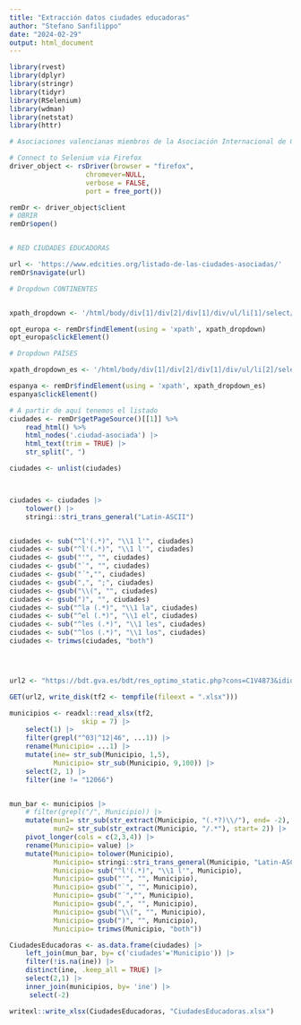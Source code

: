 ---
title: "Extracción datos ciudades educadoras"
author: "Stefano Sanfilippo"
date: "2024-02-29"
output: html_document
---


```{r}

library(rvest)
library(dplyr)
library(stringr)
library(tidyr)
library(RSelenium)
library(wdman)
library(netstat)
library(httr)


```


```{r}


# Asociaciones valencianas miembros de la Asociación Internacional de Ciudades Educadoras (AICE)

# Connect to Selenium via Firefox
driver_object <- rsDriver(browser = "firefox",
                   chromever=NULL,
                   verbose = FALSE,
                   port = free_port())

remDr <- driver_object$client
# OBRIR
remDr$open()


# RED CIUDADES EDUCADORAS

url <- 'https://www.edcities.org/listado-de-las-ciudades-asociadas/'
remDr$navigate(url)

# Dropdown CONTINENTES


xpath_dropdown <- '/html/body/div[1]/div[2]/div[1]/div/ul/li[1]/select/option[5]'

opt_europa <- remDr$findElement(using = 'xpath', xpath_dropdown)
opt_europa$clickElement()

# Dropdown PAÍSES

xpath_dropdown_es <- '/html/body/div[1]/div[2]/div[1]/div/ul/li[2]/select/option[5]'

espanya <- remDr$findElement(using = 'xpath', xpath_dropdown_es)
espanya$clickElement()

# A partir de aquí tenemos el listado
ciudades <- remDr$getPageSource()[[1]] %>% 
    read_html() %>%
    html_nodes('.ciudad-asociada') |> 
    html_text(trim = TRUE) |> 
    str_split(", ")

ciudades <- unlist(ciudades)



ciudades <- ciudades |> 
    tolower() |> 
    stringi::stri_trans_general("Latin-ASCII")


ciudades <- sub("^l'(.*)", "\\1 l'", ciudades)
ciudades <- sub("^l'(.*)", "\\1 l'", ciudades)
ciudades <- gsub("'", "", ciudades) 
ciudades <- gsub("`", "", ciudades)
ciudades <- gsub("´","", ciudades)
ciudades <- gsub(",", ";", ciudades)
ciudades <- gsub("\\(", "", ciudades)
ciudades <- gsub(")", "", ciudades)
ciudades <- sub("^la (.*)", "\\1 la", ciudades)
ciudades <- sub("^el (.*)", "\\1 el", ciudades)
ciudades <- sub("^les (.*)", "\\1 les", ciudades)
ciudades <- sub("^los (.*)", "\\1 los", ciudades)
ciudades <- trimws(ciudades, "both")




url2 <- "https://bdt.gva.es/bdt/res_optimo_static.php?cons=C1V4873&idioma=cas&form=xlsx"

GET(url2, write_disk(tf2 <- tempfile(fileext = ".xlsx")))

municipios <- readxl::read_xlsx(tf2,
                  skip = 7) |> 
    select(1) |> 
    filter(grepl("^03|^12|46", ...1)) |> 
    rename(Municipio= ...1) |> 
    mutate(ine= str_sub(Municipio, 1,5),
           Municipio= str_sub(Municipio, 9,100)) |> 
    select(2, 1) |> 
    filter(ine != "12066")


mun_bar <- municipios |> 
    # filter(grepl("/", Municipio)) |> 
    mutate(mun1= str_sub(str_extract(Municipio, "(.*?)\\/"), end= -2),
           mun2= str_sub(str_extract(Municipio, "/.*"), start= 2)) |> 
    pivot_longer(cols = c(2,3,4)) |> 
    rename(Municipio= value) |> 
    mutate(Municipio= tolower(Municipio),
           Municipio= stringi::stri_trans_general(Municipio, "Latin-ASCII"),
           Municipio= sub("^l'(.*)", "\\1 l'", Municipio),
           Municipio= gsub("'", "", Municipio),
           Municipio= gsub("`", "", Municipio),
           Municipio= gsub("´","", Municipio),
           Municipio= gsub(",", "", Municipio),
           Municipio= gsub("\\(", "", Municipio),
           Municipio= gsub(")", "", Municipio),
           Municipio= trimws(Municipio, "both"))

CiudadesEducadoras <- as.data.frame(ciudades) |> 
    left_join(mun_bar, by= c('ciudades'='Municipio')) |> 
    filter(!is.na(ine)) |> 
    distinct(ine, .keep_all = TRUE) |> 
    select(2,1) |> 
    inner_join(municipios, by= 'ine') |> 
     select(-2)

writexl::write_xlsx(CiudadesEducadoras, "CiudadesEducadoras.xlsx")




```



